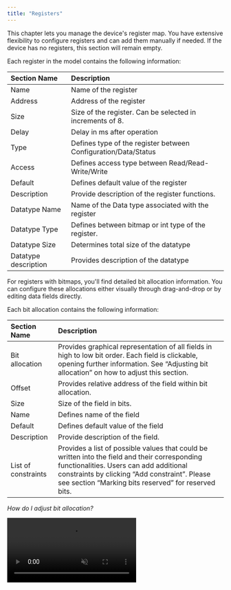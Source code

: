 ```yaml
---
title: "Registers"
---
```


This chapter lets you manage the device's register map. You have extensive flexibility to configure registers and can add them manually if needed. If the device has no registers, this section will remain empty.

Each register in the model contains the following information:

| **Section Name**     | **Description**                                                |
| :------------------- | :------------------------------------------------------------- |
| Name                 | Name of the register                                           |
| Address              | Address of the register                                        |
| Size                 | Size of the register. Can be selected in increments of 8.      |
| Delay                | Delay in ms after operation                                    |
| Type                 | Defines type of the register between Configuration/Data/Status |
| Access               | Defines access type between Read/Read-Write/Write              |
| Default              | Defines default value of the register                          |
| Description          | Provide description of the register functions.                 |
| Datatype Name        | Name of the Data type associated with the register             |
| Datatype Type        | Defines between bitmap or int type of the register.            |
| Datatype Size        | Determines total size of the datatype                          |
| Datatype description | Provides description of the datatype                           |

For registers with bitmaps, you'll find detailed bit allocation information. You can configure these allocations either visually through drag-and-drop or by editing data fields directly.

Each bit allocation contains the following information:

| **Section Name**    | **Description**                                                                                                                                                                                                                                   |
| :------------------ | :------------------------------------------------------------------------------------------------------------------------------------------------------------------------------------------------------------------------------------------------ |
| Bit allocation      | Provides graphical representation of all fields in high to low bit order. Each field is clickable, opening further information. See “Adjusting bit allocation” on how to adjust this section.                                                     |
| Offset              | Provides relative address of the field within bit allocation.                                                                                                                                                                                     |
| Size                | Size of the field in bits.                                                                                                                                                                                                                        |
| Name                | Defines name of the field                                                                                                                                                                                                                         |
| Default             | Defines default value of the field                                                                                                                                                                                                                |
| Description         | Provide description of the field.                                                                                                                                                                                                                 |
| List of constraints | Provides a list of possible values that could be written into the field and their corresponding functionalities. Users can add additional constraints by clicking “Add constraint”. Please see section “Marking bits reserved” for reserved bits. |

*How do I adjust bit allocation?*


  <video autoPlay muted loop playsInline className="w-full aspect-video" src="https://embedd.it/img/Bit_alloc_.mp4" />


You can make adjustments both via graphical interface and via data fields.

You are able to:

* Drag the size of the field

* Delete the field by pressing backspace

* Create new field by pressing “+” on the empty field

* Mark field **reserved** by clicking “is reserved”